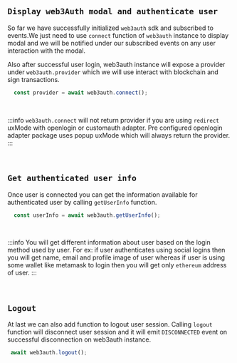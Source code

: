 ## `Display web3Auth modal and authenticate user`

So far we have successfully initialized `web3auth` sdk and subscribed to events.We just need to use `connect` function of `web3auth` instance to display modal and we will be notified under our subscribed events on any user interaction with the modal.

Also after successful user login, web3auth instance will expose a provider under `web3auth.provider`  which we will use interact with blockchain and sign transactions.

```ts
  const provider = await web3auth.connect();
```

<br/>

:::info
  `web3auth.connect` will not return provider if you are using `redirect` uxMode with openlogin or customauth adapter.
  Pre configured openlogin adapter package uses popup uxMode which will always return the provider.
:::

<br/>

## `Get authenticated user info`

Once user is connected you can get the information available for authenticated user by calling `getUserInfo` function.

```ts
  const userInfo = await web3auth.getUserInfo();
```

<br/>

:::info
You will get different information about user based on the login method used by user. For ex: if user authenticates using social logins then you will get name, email and profile image of user whereas if user is using some wallet like metamask to login then you will get only `ethereum` address of user.
:::

<br/>

## `Logout`

At last we can also add function to logout user session.
Calling `logout` function will disconnect user session and it will emit `DISCONNECTED` event on successful disconnection on web3auth instance.

```ts
 await web3auth.logout();
```

<br/>
